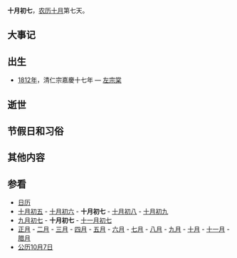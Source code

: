 {{Lunar10Calendar}}
'''十月初七'''，[[农历|农历]][[十月_(农历)|十月]]第七天。

==大事记==

==出生==
*[[1812年|1812年]]，清仁宗嘉慶十七年 — [[左宗棠|左宗棠]]

==逝世==

==节假日和习俗==

==其他内容==

==参看==
*[[历史上的今天|日历]]
*[[十月初五|十月初五]] - [[十月初六|十月初六]] - '''十月初七''' - [[十月初八|十月初八]] - [[十月初九|十月初九]]
*[[九月初七|九月初七]] - '''十月初七''' - [[十一月初七|十一月初七]]
*[[正月|正月]] - [[二月_(农历)|二月]] - [[三月_(农历)|三月]] - [[四月_(农历)|四月]] - [[五月_(农历)|五月]] - [[六月_(农历)|六月]] - [[七月_(农历)|七月]] - [[八月_(农历)|八月]] - [[九月_(农历)|九月]] - [[十月_(农历)|十月]] - [[十一月_(农历)|十一月]] - [[腊月|腊月]]
*[[公历|公历]][[10月7日|10月7日]]